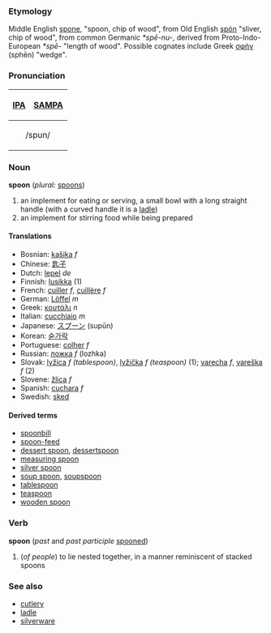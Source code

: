 ===Etymology=== 
Middle English [[spone]], "spoon, chip of wood", from Old English [[spon|spón]] "sliver, chip of wood", from common Germanic ''*spē-nu-'', derived from Proto-Indo-European ''*spē-'' "length of wood".  Possible cognates include Greek [[σφήν]] (sphēn) "wedge".

===Pronunciation===
{| border=1 cellpadding=5
! [[w:IPA|IPA]] !! [[w:SAMPA|SAMPA]]
|-
|colspan=2 align=center| /spun/ 
|}

===Noun===
'''spoon''' (''plural:'' [[spoons]])

# an implement for eating or serving, a small bowl with a long straight handle (with a curved handle it is a [[ladle]])
# an implement for stirring food while being prepared

====Translations====
*Bosnian: [[kašika]] ''f''
*Chinese: [[匙子]]
*Dutch: [[lepel]] ''de''
*Finnish: [[lusikka]] (1)
*French: [[cuiller]] ''f'', [[cuillère]] ''f''
*German: [[Löffel]] ''m''
*Greek: [[κουτάλι]] ''n''
*Italian: [[cucchiaio]] ''m''
*Japanese: [[スプーン]] (supūn)
*Korean: [[숟가락]]
*Portuguese: [[colher]] ''f''
*Russian: [[ложка]] ''f'' (lozhka)
*Slovak: [[lyžica]] ''f (tablespoon)'', [[lyžička]] ''f (teaspoon)'' (1); [[varecha]] ''f'', [[vareška]] ''f'' (2)
*Slovene: [[žlica]] ''f''
*Spanish: [[cuchara]] ''f''
*Swedish: [[sked]]

====Derived terms====
*[[spoonbill]]
*[[spoon-feed]]
*[[dessert spoon]], [[dessertspoon]]
*[[measuring spoon]]
*[[silver spoon]]
*[[soup spoon]], [[soupspoon]]
*[[tablespoon]]
*[[teaspoon]]
*[[wooden spoon]]

===Verb===
'''spoon''' (''past'' and ''past participle'' [[spooned]])
# (''of people'') to lie nested together, in a manner reminiscent of stacked spoons

===See also===
*[[cutlery]]
*[[ladle]]
*[[silverware]]